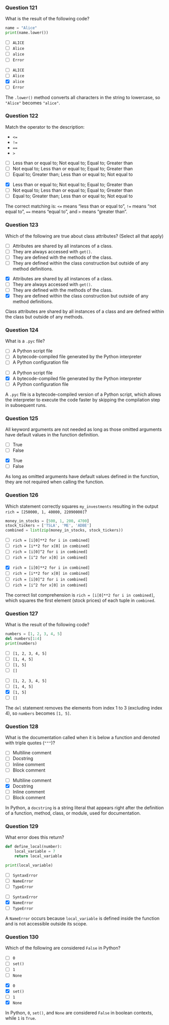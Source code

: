 ### Question 121 {.question}

What is the result of the following code?

```python
name = "Alice"
print(name.lower())
```

::: {.r-stack}

::: {.absolute .left-0 .top-0 width=100%}
- [ ] `ALICE`
- [ ] `Alice`
- [ ] `alice`
- [ ] `Error`
:::

::: {.fragment .fade-in .absolute .left-0 .top-0 width=100%}
- [ ] `ALICE`
- [ ] `Alice`
- [x] `alice`
- [ ] `Error`


::: {.explanation}
The `.lower()` method converts all characters in the string to lowercase, so `"Alice"` becomes `"alice"`.
:::
:::
:::

### Question 122 {.question}

::: {.smaller-80}
Match the operator to the description:

- `<=`
- `!=`
- `==`
- `>`

::: {.r-stack}

::: {.absolute .left-0 .top-0 width=100%}
- [ ] Less than or equal to; Not equal to; Equal to; Greater than
- [ ] Not equal to; Less than or equal to; Equal to; Greater than
- [ ] Equal to; Greater than; Less than or equal to; Not equal to
:::

::: {.fragment .fade-in .absolute .left-0 .top-0 width=100%}
- [x] Less than or equal to; Not equal to; Equal to; Greater than
- [ ] Not equal to; Less than or equal to; Equal to; Greater than
- [ ] Equal to; Greater than; Less than or equal to; Not equal to


::: {.explanation}
The correct matching is: `<=` means "less than or equal to", `!=` means "not equal to", `==` means "equal to", and `>` means "greater than".
:::
:::
:::
:::

### Question 123 {.question}

Which of the following are true about class attributes? (Select all that apply)

::: {.r-stack}

::: {.absolute .left-0 .top-0 width=100%}
- [ ] Attributes are shared by all instances of a class.
- [ ] They are always accessed with `get()`.
- [ ] They are defined with the methods of the class.
- [ ] They are defined within the class construction but outside of any method definitions.
:::

::: {.fragment .fade-in .absolute .left-0 .top-0 width=100%}
- [x] Attributes are shared by all instances of a class.
- [ ] They are always accessed with `get()`.
- [ ] They are defined with the methods of the class.
- [x] They are defined within the class construction but outside of any method definitions.


::: {.explanation}
Class attributes are shared by all instances of a class and are defined within the class but outside of any methods.
:::
:::
:::

### Question 124 {.question}

What is a `.pyc` file?

::: {.r-stack}

::: {.absolute .left-0 .top-0 width=100%}
- [ ] A Python script file
- [ ] A bytecode-compiled file generated by the Python interpreter
- [ ] A Python configuration file
:::

::: {.fragment .fade-in .absolute .left-0 .top-0 width=100%}
- [ ] A Python script file
- [x] A bytecode-compiled file generated by the Python interpreter
- [ ] A Python configuration file


::: {.explanation}
A `.pyc` file is a bytecode-compiled version of a Python script, which allows the interpreter to execute the code faster by skipping the compilation step in subsequent runs.
:::
:::
:::

### Question 125 {.question}

All keyword arguments are not needed as long as those omitted arguments have default values in the function definition.

::: {.r-stack}

::: {.absolute .left-0 .top-0 width=100%}
- [ ] True
- [ ] False
:::

::: {.fragment .fade-in .absolute .left-0 .top-0 width=100%}
- [x] True
- [ ] False


::: {.explanation}
As long as omitted arguments have default values defined in the function, they are not required when calling the function.
:::
:::
:::

### Question 126 {.question}

::: {.smaller-80}
Which statement correctly squares `my_investments` resulting in the output `rich = [250000, 1, 40000, 22090000]`?

```python
money_in_stocks = [500, 1, 200, 4700]
stock_tickers = ['TSLA', 'ME', 'ADBE']
combined = list(zip(money_in_stocks, stock_tickers))
```

::: {.r-stack}

::: {.absolute .left-0 .top-0 width=100%}
- [ ] `rich = [i[0]**2 for i in combined]`
- [ ] `rich = [i**2 for x[0] in combined]`
- [ ] `rich = [i[0]^2 for i in combined]`
- [ ] `rich = [i^2 for x[0] in combined]`
:::

::: {.fragment .fade-in .absolute .left-0 .top-0 width=100%}
- [x] `rich = [i[0]**2 for i in combined]`
- [ ] `rich = [i**2 for x[0] in combined]`
- [ ] `rich = [i[0]^2 for i in combined]`
- [ ] `rich = [i^2 for x[0] in combined]`


::: {.explanation}
The correct list comprehension is `rich = [i[0]**2 for i in combined]`, which squares the first element (stock prices) of each tuple in `combined`.
:::
:::
:::
:::

### Question 127 {.question}

What is the result of the following code?

```python
numbers = [1, 2, 3, 4, 5]
del numbers[1:4]
print(numbers)
```

::: {.r-stack}

::: {.absolute .left-0 .top-0 width=100%}
- [ ] `[1, 2, 3, 4, 5]`
- [ ] `[1, 4, 5]`
- [ ] `[1, 5]`
- [ ] `[]`
:::

::: {.fragment .fade-in .absolute .left-0 .top-0 width=100%}
- [ ] `[1, 2, 3, 4, 5]`
- [ ] `[1, 4, 5]`
- [x] `[1, 5]`
- [ ] `[]`


::: {.explanation}
The `del` statement removes the elements from index 1 to 3 (excluding index 4), so `numbers` becomes `[1, 5]`.
:::
:::
:::

### Question 128 {.question}

What is the documentation called when it is below a function and denoted with triple quotes (`"""`)?

::: {.r-stack}

::: {.absolute .left-0 .top-0 width=100%}
- [ ] Multiline comment
- [ ] Docstring
- [ ] Inline comment
- [ ] Block comment
:::

::: {.fragment .fade-in .absolute .left-0 .top-0 width=100%}
- [ ] Multiline comment
- [x] Docstring
- [ ] Inline comment
- [ ] Block comment


::: {.explanation}
In Python, a `docstring` is a string literal that appears right after the definition of a function, method, class, or module, used for documentation.
:::
:::
:::

### Question 129 {.question}

What error does this return?

```python
def define_local(number):
    local_variable = 7
    return local_variable

print(local_variable)
```

::: {.r-stack}

::: {.absolute .left-0 .top-0 width=100%}
- [ ] `SyntaxError`
- [ ] `NameError`
- [ ] `TypeError`
:::

::: {.fragment .fade-in .absolute .left-0 .top-0 width=100%}
- [ ] `SyntaxError`
- [x] `NameError`
- [ ] `TypeError`


::: {.explanation}
A `NameError` occurs because `local_variable` is defined inside the function and is not accessible outside its scope.
:::
:::
:::

### Question 130 {.question}

Which of the following are considered `False` in Python?

::: {.r-stack}

::: {.absolute .left-0 .top-0 width=100%}
- [ ] `0`
- [ ] `set()`
- [ ] `1`
- [ ] `None`
:::

::: {.fragment .fade-in .absolute .left-0 .top-0 width=100%}
- [x] `0`
- [x] `set()`
- [ ] `1`
- [x] `None`


::: {.explanation}
In Python, `0`, `set()`, and `None` are considered `False` in boolean contexts, while `1` is `True`.
:::
:::
:::

